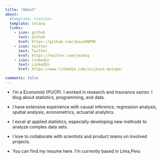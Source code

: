 ```yaml
---
title: "About"
about:
  #template: trestles
  template: solana
  links:
    - icon: github
      text: Github
      href: https://github.com/JesusRQP96
    - icon: twitter
      text: Twitter
      href: https://twitter.com/jesmiq
    - icon: linkedin
      text: LinkedIn
      href: https://www.linkedin.com/in/jesus-quispe/

comments: false
---
```



- I'm a Economist (PUCP). I worked in research and insurance sector. I blog about statistics, programming, and data.


- I have extensive experience with  causal inference, regression analysis, spatial analysis, econometrics, actuarial analytics.

- I excel at applied statistics, especially developing new methods to analyze complex data sets.

- I love to collaborate with  scientists and product teams on involved projects.

- You can find my resume here. I'm currently based in Lima,Peru
